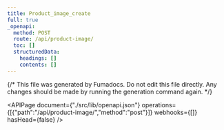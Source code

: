 ```yaml
---
title: Product_image_create
full: true
_openapi:
  method: POST
  route: /api/product-image/
  toc: []
  structuredData:
    headings: []
    contents: []
---
```

{/* This file was generated by Fumadocs. Do not edit this file directly. Any changes should be made by running the generation command again. */\}

<APIPage document={"./src/lib/openapi.json"} operations={[{"path":"/api/product-image/","method":"post"}]} webhooks={[]} hasHead={false} />
